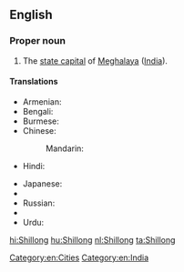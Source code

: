 ==English==
{{wikipedia}}

===Proper noun===
{{en-proper noun}}

# The [[state capital]] of [[Meghalaya]] ([[India]]).

====Translations====
{{trans-top|capital of Meghalaya, India}}
* Armenian: {{t|hy|Շիլոնգ|tr=Šilong}}
* Bengali: {{t|bn|শিলং|sc=Beng}}
* Burmese: {{t|my|ရှီလောင်|sc=Mymr}}
* Chinese:
*: Mandarin: {{t+|cmn|西隆|tr=Xīlóng|sc=Hani}}
* Hindi: {{t|hi|शिलांग|tr=śilāṅg}}
{{trans-mid}}
* Japanese: {{t|ja|シロン|tr=Shiron}}
* {{trreq|pa}}
* Russian: {{t|ru|Шиллонг|m|tr=Šillóng}}
* {{trreq|te}}
* Urdu: {{t|ur|شیلانگ|tr=śilāṅg}}
{{trans-bottom}}

[[Category:en:Cities]]
[[Category:en:India]]

[[hi:Shillong]]
[[hu:Shillong]]
[[nl:Shillong]]
[[ta:Shillong]]